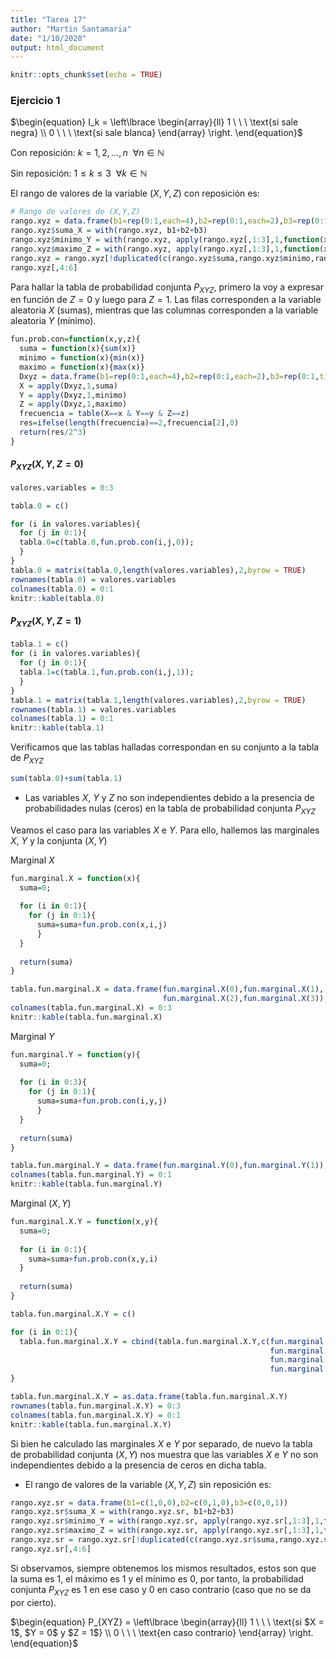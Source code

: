 ```yaml
---
title: "Tarea 17"
author: "Martin Santamaria"
date: "1/10/2020"
output: html_document
---
```


```r
knitr::opts_chunk$set(echo = TRUE)
```

### Ejercicio 1

$\begin{equation}
I_k = \left\lbrace
\begin{array}{ll}
1 \ \ \ \text{si sale negra} \\
0 \ \ \ \text{si sale blanca}
\end{array}
\right.
\end{equation}$

Con reposición: $k = 1,2,...,n \ \ \forall n \in \mathbb{N}$

Sin reposición: $1 \le k \le 3 \ \ \forall k \in \mathbb{N}$

El rango de valores de la variable $(X,Y,Z)$ con reposición es:

```r
# Rango de valores de (X,Y,Z)
rango.xyz = data.frame(b1=rep(0:1,each=4),b2=rep(0:1,each=2),b3=rep(0:1,times=2))
rango.xyz$suma_X = with(rango.xyz, b1+b2+b3)
rango.xyz$minimo_Y = with(rango.xyz, apply(rango.xyz[,1:3],1,function(x){min(x)}))
rango.xyz$maximo_Z = with(rango.xyz, apply(rango.xyz[,1:3],1,function(x){max(x)}))
rango.xyz = rango.xyz[!duplicated(c(rango.xyz$suma,rango.xyz$minimo,rango.xyz$maximo)),]
rango.xyz[,4:6]
```

Para hallar la tabla de probabilidad conjunta $P_{XYZ}$, primero la voy a expresar en función de $Z = 0$ y luego para $Z = 1$. Las filas corresponden a la variable aleatoria $X$ (sumas), mientras que las columnas corresponden a la variable aleatoria $Y$ (mínimo).

```r
fun.prob.con=function(x,y,z){
  suma = function(x){sum(x)}
  minimo = function(x){min(x)}
  maximo = function(x){max(x)}
  Dxyz = data.frame(b1=rep(0:1,each=4),b2=rep(0:1,each=2),b3=rep(0:1,times=2))
  X = apply(Dxyz,1,suma)
  Y = apply(Dxyz,1,minimo)
  Z = apply(Dxyz,1,maximo)
  frecuencia = table(X==x & Y==y & Z==z)
  res=ifelse(length(frecuencia)==2,frecuencia[2],0)
  return(res/2^3)
}
```

#### $P_{XYZ}(X,Y,Z=0)$

```r
valores.variables = 0:3

tabla.0 = c()

for (i in valores.variables){
  for (j in 0:1){
  tabla.0=c(tabla.0,fun.prob.con(i,j,0));
  }
}
tabla.0 = matrix(tabla.0,length(valores.variables),2,byrow = TRUE)
rownames(tabla.0) = valores.variables
colnames(tabla.0) = 0:1
knitr::kable(tabla.0)
```

#### $P_{XYZ}(X,Y,Z=1)$

```r
tabla.1 = c()
for (i in valores.variables){
  for (j in 0:1){
  tabla.1=c(tabla.1,fun.prob.con(i,j,1));
  }
}
tabla.1 = matrix(tabla.1,length(valores.variables),2,byrow = TRUE)
rownames(tabla.1) = valores.variables
colnames(tabla.1) = 0:1
knitr::kable(tabla.1)
```

Verificamos que las tablas halladas correspondan en su conjunto a la tabla de $P_{XYZ}$

```r
sum(tabla.0)+sum(tabla.1)
```

- Las variables $X$, $Y$ y $Z$ no son independientes debido a la presencia de probabilidades nulas (ceros) en la tabla de probabilidad conjunta $P_{XYZ}$

Veamos el caso para las variables $X$ e $Y$. Para ello, hallemos las marginales $X$, $Y$ y la conjunta $(X,Y)$

Marginal $X$

```r
fun.marginal.X = function(x){
  suma=0;
  
  for (i in 0:1){
    for (j in 0:1){
      suma=suma+fun.prob.con(x,i,j)
      }
  }
  
  return(suma)
}

tabla.fun.marginal.X = data.frame(fun.marginal.X(0),fun.marginal.X(1),
                                  fun.marginal.X(2),fun.marginal.X(3));
colnames(tabla.fun.marginal.X) = 0:3
knitr::kable(tabla.fun.marginal.X)
```

Marginal $Y$

```r
fun.marginal.Y = function(y){
  suma=0;
  
  for (i in 0:3){
    for (j in 0:1){
      suma=suma+fun.prob.con(i,y,j)
      }
  }
  
  return(suma)
}

tabla.fun.marginal.Y = data.frame(fun.marginal.Y(0),fun.marginal.Y(1));
colnames(tabla.fun.marginal.Y) = 0:1
knitr::kable(tabla.fun.marginal.Y)
```

Marginal $(X,Y)$

```r
fun.marginal.X.Y = function(x,y){
  suma=0;
  
  for (i in 0:1){
    suma=suma+fun.prob.con(x,y,i)
  }
  
  return(suma)
}

tabla.fun.marginal.X.Y = c()

for (i in 0:1){
  tabla.fun.marginal.X.Y = cbind(tabla.fun.marginal.X.Y,c(fun.marginal.X.Y(0,i),
                                                          fun.marginal.X.Y(1,i),
                                                          fun.marginal.X.Y(2,i),
                                                          fun.marginal.X.Y(3,i)))
}

tabla.fun.marginal.X.Y = as.data.frame(tabla.fun.marginal.X.Y)
rownames(tabla.fun.marginal.X.Y) = 0:3
colnames(tabla.fun.marginal.X.Y) = 0:1
knitr::kable(tabla.fun.marginal.X.Y)
```

Si bien he calculado las marginales $X$ e $Y$ por separado, de nuevo la tabla de probabilidad conjunta $(X,Y)$ nos muestra que las variables $X$ e $Y$ no son independientes debido a la presencia de ceros en dicha tabla.

- El rango de valores de la variable $(X,Y,Z)$ sin reposición es:

```r
rango.xyz.sr = data.frame(b1=c(1,0,0),b2=c(0,1,0),b3=c(0,0,1))
rango.xyz.sr$suma_X = with(rango.xyz.sr, b1+b2+b3)
rango.xyz.sr$minimo_Y = with(rango.xyz.sr, apply(rango.xyz.sr[,1:3],1,function(x){min(x)}))
rango.xyz.sr$maximo_Z = with(rango.xyz.sr, apply(rango.xyz.sr[,1:3],1,function(x){max(x)}))
rango.xyz.sr = rango.xyz.sr[!duplicated(c(rango.xyz.sr$suma,rango.xyz.sr$minimo,rango.xyz.sr$maximo)),]
rango.xyz.sr[,4:6]
```

Si observamos, siempre obtenemos los mismos resultados, estos son que la suma es $1$, el máximo es $1$ y el mínimo es $0$, por tanto, la probabilidad conjunta $P_{XYZ}$ es $1$ en ese caso y $0$ en caso contrario (caso que no se da por cierto).

$\begin{equation}
P_{XYZ} = \left\lbrace
\begin{array}{ll}
1 \ \ \ \text{si $X = 1$, $Y = 0$ y $Z = 1$} \\
0 \ \ \ \text{en caso contrario}
\end{array}
\right.
\end{equation}$
